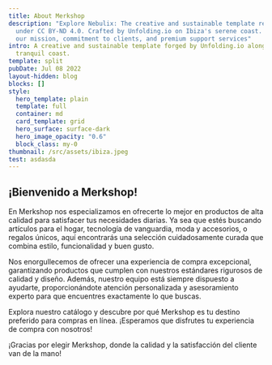 ```yaml
---
title: About Merkshop
description: "Explore Nebulix: The creative and sustainable template released
  under CC BY-ND 4.0. Crafted by Unfolding.io on Ibiza's serene coast. Discover
  our mission, commitment to clients, and premium support services"
intro: A creative and sustainable template forged by Unfolding.io along Ibiza's
  tranquil coast.
template: split
pubDate: Jul 08 2022
layout-hidden: blog
blocks: []
style:
  hero_template: plain
  template: full
  container: md
  card_template: grid
  hero_surface: surface-dark
  hero_image_opacity: "0.6"
  block_class: my-0
thumbnail: /src/assets/ibiza.jpeg
test: asdasda
---
```

## ¡Bienvenido a Merkshop!

En Merkshop nos especializamos en ofrecerte lo mejor en productos de alta calidad para satisfacer tus necesidades diarias. Ya sea que estés buscando artículos para el hogar, tecnología de vanguardia, moda y accesorios, o regalos únicos, aquí encontrarás una selección cuidadosamente curada que combina estilo, funcionalidad y buen gusto.

Nos enorgullecemos de ofrecer una experiencia de compra excepcional, garantizando productos que cumplen con nuestros estándares rigurosos de calidad y diseño. Además, nuestro equipo está siempre dispuesto a ayudarte, proporcionándote atención personalizada y asesoramiento experto para que encuentres exactamente lo que buscas.

Explora nuestro catálogo y descubre por qué Merkshop es tu destino preferido para compras en línea. ¡Esperamos que disfrutes tu experiencia de compra con nosotros!

¡Gracias por elegir Merkshop, donde la calidad y la satisfacción del cliente van de la mano!
